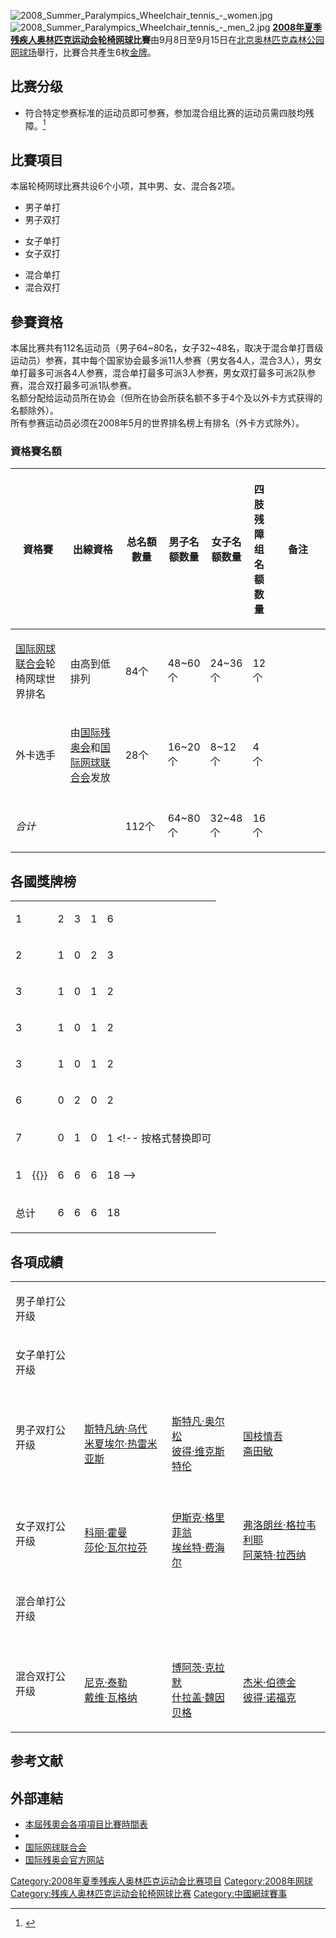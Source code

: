 [[File:2008_Summer_Paralympics_Wheelchair_tennis_-_women.jpg|thumb]]
[[File:2008_Summer_Paralympics_Wheelchair_tennis_-_men_2.jpg|thumb]]
'''[[2008年夏季残疾人奥林匹克运动会|2008年夏季残疾人奥林匹克运动会]][[网球|轮椅网球]]比賽'''由9月8日至9月15日在[[北京奥林匹克森林公园网球场|北京奥林匹克森林公园网球场]]舉行，比賽合共產生6枚[[金牌|金牌]]。

== 比赛分级 ==
*符合特定参赛标准的运动员即可参赛，参加混合组比赛的运动员需四肢均残障。<ref>{{Cite web |url=http://paralympic.beijing2008.cn/sports/wheelchairtennis/news/n214352960.shtml |title=轮椅网球分级标准 |accessdate=2008-07-08 |archive-date=2008-09-06 |archive-url=https://web.archive.org/web/20080906203939/http://paralympic.beijing2008.cn/sports/wheelchairtennis/news/n214352960.shtml |dead-url=yes }}</ref>

== 比賽項目 ==
本届轮椅网球比赛共设6个小项，其中男、女、混合各2项。
{{col-begin}}
{{col-5}}
*男子单打
*男子双打
{{col-5}}
*女子单打
*女子双打
{{col-5}}
*混合单打
*混合双打
{{col-5}}
{{col-5}}
{{col-end}}

== 參賽資格 ==
本届比赛共有112名运动员（男子64~80名，女子32~48名，取决于混合单打晋级运动员）参赛，其中每个国家协会最多派11人参赛（男女各4人，混合3人），男女单打最多可派各4人参赛，混合单打最多可派3人参赛，男女双打最多可派2队参赛，混合双打最多可派1队参赛。<br/>
名额分配给运动员所在协会（但所在协会所获名额不多于4个及以外卡方式获得的名额除外）。<br/>
所有参赛运动员必须在2008年5月的世界排名榜上有排名（外卡方式除外）。

=== 資格賽名額 ===
{|  class="wikitable" style="font-size:85%"
!width="200"|資格賽
!width="200"|出線資格
!width="100"|总名額數量
!widht="100"|男子名额数量
!widht="100"|女子名额数量
!widht="100"|四肢残障组名额数量
!width="200"|备注
|-
|align=left|[[国际网球联合会|国际网球联合会]]轮椅网球世界排名||由高到低排列||84个||48~60个||24~36个||12个||
|-
|align=left|外卡选手||由[[国际残奥会|国际残奥会]]和[[国际网球联合会|国际网球联合会]]发放||28个||16~20个||8~12个||4个||
|-
|- class="sortbottom"
!colspan=2 align=left|  ''合计''||112个||64~80个||32~48个||16个||
|}

== 各國獎牌榜 ==
{| {{RankedMedalTable|class=wikitable sortable}}
|-
| 1 ||align=left| {{flagIPCteam|NED|2008年夏季}} || 2 || 3 || 1 || 6
|-
| 2 ||align=left| {{flagIPCteam|FRA|2008年夏季}} || 1 || 0 || 2 || 3
|-
| 3 ||align=left| {{flagIPCteam|GBR|2008年夏季}} || 1 || 0 || 1 || 2
|-
| 3 ||align=left| {{flagIPCteam|JPN|2008年夏季}} || 1 || 0 || 1 || 2
|-
| 3 ||align=left| {{flagIPCteam|USA|2008年夏季}} || 1 || 0 || 1 || 2
|-
| 6 ||align=left| {{flagIPCteam|SWE|2008年夏季}} || 0 || 2 || 0 || 2
|-
| 7 ||align=left| {{flagIPCteam|ISR|2008年夏季}} || 0 || 1 || 0 || 1
<!-- 按格式替换即可
|-
| 1 ||align=left| {{}} || 6 || 6 || 6 || 18
-->
|- class="sortbottom"
!colspan=2| 总计 || 6 || 6 || 6 || 18
|}

== 各項成績 ==
{| {{MedalistTable|type=项目|columns=1|style=font-size:small;}}
|-
|男子单打公开级
| {{flagIPCmedalist|[[国枝慎吾|国枝慎吾]]|JPN|2008年夏季}}
| {{flagIPCmedalist|[[罗宾·阿梅尔兰|罗宾·阿梅尔兰]]|NED|2008年夏季}}
| {{flagIPCmedalist|[[迈克尔·斯赫费尔斯|迈克尔·斯赫费尔斯]]|NED|2008年夏季}}
|-
|女子单打公开级
| {{flagIPCmedalist|[[埃丝特·费海尔|埃丝特·费海尔]]|NED|2008年夏季}}
| {{flagIPCmedalist|[[科丽·霍曼|科丽·霍曼]]|NED|2008年夏季}}
| {{flagIPCmedalist|[[弗洛朗丝·格拉韦利耶|弗洛朗丝·格拉韦利耶]]|FRA|2008年夏季}}
|-
|男子双打公开级
| {{flagIPCteam|FRA|2008年夏季}}<br />[[斯特凡纳·乌代|斯特凡纳·乌代]]<br />[[米夏埃尔·热雷米亚斯|米夏埃尔·热雷米亚斯]]
| {{flagIPCteam|SWE|2008年夏季}}<br />[[斯特凡·奥尔松|斯特凡·奥尔松]]<br />[[彼得·维克斯特伦|彼得·维克斯特伦]]
| {{flagIPCteam|JPN|2008年夏季}}<br />[[国枝慎吾|国枝慎吾]]<br />[[斋田敏|斋田敏]]
|-
|女子双打公开级
| {{flagIPCteam|NED|2008年夏季}}<br />[[科丽·霍曼|科丽·霍曼]]<br />[[莎伦·瓦尔拉芬|莎伦·瓦尔拉芬]]
| {{flagIPCteam|NED|2008年夏季}}<br />[[伊斯克·格里菲翁|伊斯克·格里菲翁]]<br />[[埃丝特·费海尔|埃丝特·费海尔]]
| {{flagIPCteam|FRA|2008年夏季}}<br />[[弗洛朗丝·格拉韦利耶|弗洛朗丝·格拉韦利耶]]<br />[[阿莱特·拉西纳|阿莱特·拉西纳]]
|-
|混合单打公开级
| {{flagIPCmedalist|[[彼得·诺福克|彼得·诺福克]]|GBR|2008年夏季}}
| {{flagIPCmedalist|[[约翰·安德松|约翰·安德松]]|SWE|2008年夏季}}
| {{flagIPCmedalist|[[戴维·瓦格纳|戴维·瓦格纳]]|USA|2008年夏季}}
|-
|混合双打公开级
| {{flagIPCteam|USA|2008年夏季}}<br />[[尼克·泰勒_(网球运动员)|尼克·泰勒]]<br />[[戴维·瓦格纳|戴维·瓦格纳]]
| {{flagIPCteam|ISR|2008年夏季}}<br />[[博阿茨·克拉默|博阿茨·克拉默]]<br />[[什拉盖·魏因贝格|什拉盖·魏因贝格]]
| {{flagIPCteam|GBR|2008年夏季}}<br />[[杰米·伯德金|杰米·伯德金]]<br />[[彼得·诺福克|彼得·诺福克]]
|}

== 参考文献 ==
<div class="references-small">
<references />
</div>

== 外部連結 ==
*[https://web.archive.org/web/20080607023738/http://paralympic.beijing2008.cn/schedules/index.shtml 本屆残奧会各項項目比賽時間表]
*{{cite web|url= http://www.paralympic.org/release/Main_Sections_Menu/Paralympic_Games/Beijing_2008/2007_01_16_Wheelchair_Tennis_Beijing_2008_PG_Qualificationa_Criteria__Final.pdf|title= 北京残奥轮椅网球比賽資格賽詳情|publisher= [[IPC|IPC]]|format= pdf}}{{dead link|date=十一月 2017 |bot=InternetArchiveBot }}
*[http://www.itftennis.com/ 国际网球联合会]{{Wayback|url=http://www.itftennis.com/ |date=20110212033507 }}
*[http://www.paralympic.org 国际残奥会官方网站]{{Wayback|url=http://www.paralympic.org/ |date=20060511001905 }}

{{残疾人奥林匹克运动会轮椅网球比赛}}
{{2008年夏季殘疾人奧林匹克運動會項目}}

[[Category:2008年夏季残疾人奥林匹克运动会比赛项目|Category:2008年夏季残疾人奥林匹克运动会比赛项目]]
[[Category:2008年网球|Category:2008年网球]]
[[Category:残疾人奥林匹克运动会轮椅网球比赛|Category:残疾人奥林匹克运动会轮椅网球比赛]]
[[Category:中國網球賽事|Category:中國網球賽事]]